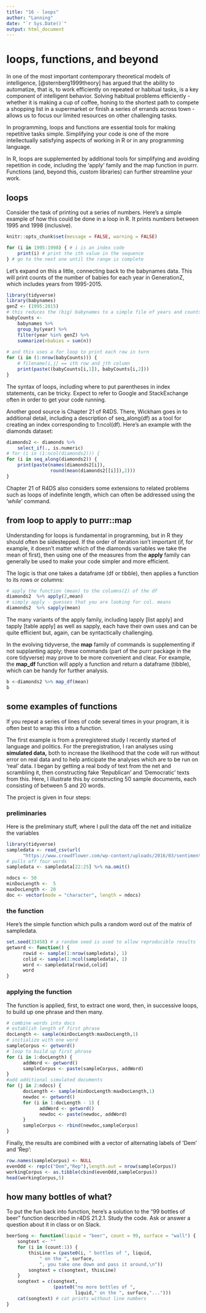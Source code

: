 ```yaml
---
title: "16 - loops"
author: "Lanning"
date: "`r Sys.Date()`"
output: html_document
---
```


# loops, functions, and beyond

In one of the most important contemporary theoretical models of intelligence, [@sternberg1999theory] has argued that the ability to automatize, that is, to work efficiently on repeated or habitual tasks, is a key component of intelligent behavior. Solving habitual problems efficiently - whether it is making a cup of coffee, honing to the shortest path to compete a shopping list in a supermarket or finish a series of errands across town - allows us to focus our limited resources on other challenging tasks.  

In programming, loops and functions are essential tools for making repetitive tasks simple. Simplifying your code is one of the more intellectually satisfying aspects of working in R or in any programming language.

In R, loops are supplemented by additional tools for simplifying and avoiding repetition in code, including the 'apply' family and the map function in purrr.  Functions (and, beyond this, custom libraries) can further streamline your work.

## loops

Consider the task of printing out a series of numbers.  Here's a simple example of how this could be done in a loop in R. It prints numbers between 1995 and 1998 (inclusive). 

```r
knitr::opts_chunk$set(message = FALSE, warning = FALSE)

for (i in 1995:1998) { # i is an index code
    print(i) # print the ith value in the sequence 
} # go to the next one until the range is complete
```

Let's expand on this a little, connecting back to the babynames data. This will print counts of the number of babies for each year in GenerationZ, which includes years from 1995-2015.

```r
library(tidyverse)
library(babynames)
genZ <- (1995:2015)
# this reduces the (big) babynames to a simple file of years and counts
babyCounts <-
    babynames %>% 
    group_by(year) %>% 
    filter(year %in% genZ) %>% 
    summarize(nbabies = sum(n))
    
# and this uses a for loop to print each row in turn
for (i in (1:nrow(babyCounts))) { 
    # filename[i,j] == ith row and jth column
    print(paste((babyCounts[i,1]), babyCounts[i,2]))
}
```
The syntax of loops, including where to put parentheses in index statements, can be tricky. Expect to refer to Google and StackExchange often in order to get your code running.  

Another good source is Chapter 21 of R4DS.  There, Wickham goes in to additional detail, including a description of seq_along(df) as a tool for  creating an index corresponding to 1:ncol(df). Here's an example with the diamonds dataset:

```r
diamonds2 <- diamonds %>% 
    select_if(., is.numeric)
# for (i in (1:ncol(diamonds2))) {
for (i in seq_along(diamonds2)) {
    print(paste(names(diamonds2[i]),
                round(mean(diamonds2[[i]]),2)))
}
```
Chapter 21 of R4DS also considers some extensions to related problems such as loops of indefinite length, which can often be addressed using the '*while*' command. 

## from loop to apply to purrr::map

Understanding for loops is fundamental in programming, but in R they should often be sidestepped.  If the order of iteration isn't important (if, for example, it doesn't matter which of the diamonds variables we take the mean of first), then using one of the measures from the **apply** family can generally be used to make your code simpler and more efficient.

The logic is that one takes a dataframe (df or tibble), then applies a function to its rows or columns:

```r
# apply the function (mean) to the columns(2) of the df 
diamonds2  %>% apply(2,mean) 
# simply apply - guesses that you are looking for col. means
diamonds2  %>% sapply(mean) 
```

The many variants of the apply family, including lapply [list apply] and tapply [table apply] as well as sapply, each have their own uses and can be quite efficient but, again, can be syntactically challenging. 

In the evolving tidyverse, the **map** family of commands is supplementing if not supplanting apply; these commands (part of the purrr package in the core tidyverse) may prove to be more convenient and clear.  For example, the **map_df** function will apply a function and return a dataframe (tibble), which can be handy for further analysis. 

```r
b <-diamonds2 %>% map_df(mean)
b
```

## some examples of functions

If you repeat a series of lines of code several times in your program, it is often best to wrap this into a function. 

The first example is from a preregistered study I recently started of language and politics.  For the preregistration, I ran analyses using **simulated data,** both to increase the likelihood that the code will run without error on real data and to help anticipate the analyses which are to be run on 'real' data.  I began by getting a real body of text from the net and scrambling it, then constructing fake 'Republican' and 'Democratic' texts from this. Here, I illustrate this by constructing 50 sample documents, each consisting of between 5 and 20 words. 

The project is given in four steps:

### preliminaries

Here is the preliminary stuff, where I pull the data off the net and initialize the variables

```r
library(tidyverse)
sampledata <- read_csv(url(
      "https://www.crowdflower.com/wp-content/uploads/2016/03/sentiment-words-DFE-785960.csv"))
# pulls off four words
sampledata <- sampledata[22:25] %>% na.omit()

ndocs <- 50
minDocLength <-  5
maxDocLength <- 20
doc <- vector(mode = "character", length = ndocs)
```

### the function

Here's the simple function which pulls a random word out of the matrix of sampledata.

```r
set.seed(33458) # a random seed is used to allow reproducible results
getword <- function() {
      rowid <- sample(1:nrow(sampledata), 1)
      colid <- sample(1:ncol(sampledata), 1)
      word <- sampledata[rowid,colid]
      word                 
}
```

### applying the function

The function is applied, first, to extract one word, then, in successive loops, to build up one phrase and then many.

```r
# combine words into docs
# establish length of first phrase
docLength <- sample(minDocLength:maxDocLength,1)
# initialize with one word
sampleCorpus <- getword()
# loop to build up first phrase
for (i in 1:docLength) {
      addWord <- getword()
      sampleCorpus <- paste(sampleCorpus, addWord)
}
#add additional simulated documents
for (j in 2:ndocs) {
      docLength <- sample(minDocLength:maxDocLength,1)
      newdoc <- getword()
      for (i in 1:docLength - 1) {
            addWord <- getword()
            newdoc <- paste(newdoc, addWord)
      }
      sampleCorpus <- rbind(newdoc,sampleCorpus)
}
```

Finally, the results are combined with a vector of alternating labels of 'Dem' and 'Rep':

```r
row.names(sampleCorpus) <- NULL
evenOdd <- rep(c("Dem","Rep"),length.out = nrow(sampleCorpus))
workingCorpus <- as.tibble(cbind(evenOdd,sampleCorpus))
head(workingCorpus,5)
```

## how many bottles of what?

To put the fun back into function, here's a solution to the "99 bottles of beer" function described in r4DS 21.2.1.  Study the code. Ask or answer a question about it in class or on Slack.

```r
beerSong <- function(liquid = "beer", count = 99, surface = "wall") {
    songtext <- "" 
    for (i in (count:1)) { 
        thisLine = (paste0(i, " bottles of ", liquid, 
        	" on the ", surface,
        	", you take one down and pass it around,\n"))
        songtext = c(songtext, thisLine)
    }
    songtext = c(songtext, 
                 (paste0("no more bottles of ",
                         liquid," on the ", surface,"...")))
    cat(songtext) # cat prints without line numbers
}
```
